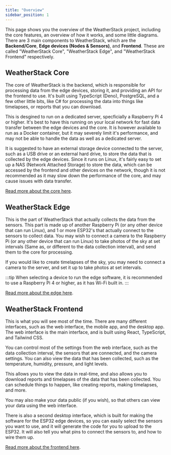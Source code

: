 ```yaml
---
title: "Overview"
sidebar_position: 1
---
```


This page shows you the overview of the WeatherStack project, including the core features, an overview of how it works, and some little diagrams.
There are 3 main components to WeatherStack, which are the **Backend/Core**, **Edge devices (Nodes & Sensors)**, and **Frontend**.
These are called "WeatherStack Core", "WeatherStack Edge", and "WeatherStack Frontend" respectively.

## WeatherStack Core
The core of WeatherStack is the backend, which is responsible for processing data from the edge devices, storing it, and providing an API for the frontend to use.
It's built using TypeScript (Deno), PostgreSQL, and a few other little bits, like C# for processing the data into things like timelapses, or reports that you can download.

This is desgined to run on a dedicated server, specficially a Raspberry Pi 4 or higher. It's best to have this running on your local network for fast data transfer between the edge devices and the core.
It is however available to run as a Docker container, but it may severely limit it's performance, and may not be able to handle the data as well as a dedicated server.

It is suggested to have an external storage device connected to the server, such as a USB drive or an external hard drive, to store the data that is collected by the edge devices.
Since it runs on Linux, it's fairly easy to set up a NAS (Network Attached Storage) to store the data, which can be accessed by the frontend and other devices on the network,
though it is not recommended as it may slow down the performance of the core, and may cause issues with data transfer.

[Read more about the core here](/docs/core/).

## WeatherStack Edge
This is the part of WeatherStack that actually collects the data from the sensors. This part is made up of another Raspberry Pi (or any other device that can run Linux),
and 1 or more ESP32's that actually connect to the sensors to collect data.
You may wish to connect a camera to the Raspberry Pi (or any other device that can run Linux) to take photos of the sky at set intervals (Same as, or different to the data collection interval),
and send them to the core for processing.

If you would like to create timelapses of the sky, you may need to connect a camera to the server, and set it up to take photos at set intervals.

:::tip
When selecting a device to run the edge software, it is recommended to use a Raspberry Pi 4 or higher, as it has Wi-Fi built in.
:::

[Read more about the edge here](/docs/edge/).

## WeatherStack Frontend
This is what you will see most of the time. There are many different interfaces, such as the web interface, the mobile app, and the desktop app.
The web interface is the main interface, and is built using React, TypeScript, and Tailwind CSS.

You can control most of the settings from the web interface, such as the data collection interval, the sensors that are connected, and the camera settings.
You can also view the data that has been collected, such as the temperature, humidity, pressure, and light levels.

This allows you to view the data in real-time, and also allows you to download reports and timelapses of the data that has been collected.
You can schedule things to happen, like creating reports, making timelapses, and more.

You may also make your data public (if you wish), so that others can view your data using the web interface.

There is also a second desktop interface, which is built for making the software for the ESP32 edge devices, so you can easily select the sensors you want to use,
and it will generate the code for you to upload to the ESP32. It will also tell you what pins to connect the sensors to, and how to wire them up.

[Read more about the frontend here](/docs/frontend/).